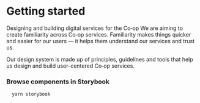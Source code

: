 <Meta title="Coop UI/Intro" />

# Getting started

Designing and building digital services for the Co‑op
We are aiming to create familiarity across Co‑op services. Familiarity makes things quicker and easier for our users — it helps them understand our services and trust us.

Our design system is made up of principles, guidelines and tools that help us design and build user-centered Co‑op services.

### **Browse components in Storybook**

```
  yarn storybook
```
